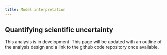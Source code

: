 ```yaml
---
title: Model interpretation
---
```


## Quantifying scientific uncertainty

This analysis is in development. This page will be updated with an outline of the analysis design and a link to the github code repository once available.


